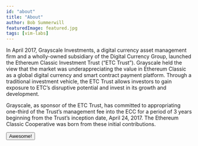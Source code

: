 ```yaml
---
id: "about"
title: "About"
author: Bob Summerwill
featuredImage: featured.jpg
tags: [vim-labs]
---
```



In April 2017, Grayscale Investments, a digital currency asset management firm and a wholly-owned subsidiary of the Digital Currency Group, launched the Ethereum Classic Investment Trust (“ETC Trust”). Grayscale held the view that the market was underappreciating the value in Ethereum Classic as a global digital currency and smart contract payment platform. Through a traditional investment vehicle, the ETC Trust allows investors to gain exposure to ETC’s disruptive potential and invest in its growth and development.

Grayscale, as sponsor of the ETC Trust, has committed to appropriating one-third of the Trust’s management fee into the ECC for a period of 3 years beginning from the Trust’s inception date, April 24, 2017. The Ethereum Classic Cooperative was born from these initial contributions.

<Button color='primary' variant='contained'>Awesome!</Button>